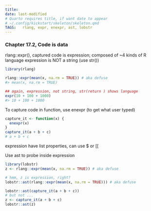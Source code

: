 ```yaml
---
title: 
date: last-modified
# Quarto requires title, if want date to appear
# ~/.config/kickstart/skeleton/skeleton.qmd
TAGS:   rlang, expr, enexpr, ast, lobstr
---
```

### Chapter 17.2, Code is data

rlang::expr(), captured code is expression; composed of ~4 kinds of R language 
expression is NOT a string (use str())
```r
library(rlang)

rlang::expr(mean(x, na.rm = TRUE)) # aka defuse
#> mean(x, na.rm = TRUE)

## again, expression, not string, str(return ) shows language
expr(10 + 100 + 1000)
#> 10 + 100 + 1000
```
To capture code in function, use enexpr (to get what user typed)
```r
capture_it <- function(x) {
  enexpr(x)
}
capture_it(a + b + c)
# a + b + c
```

expression have list properties, can use $ or [[ 


Use ast to probe inside expression
```r
library(lobstr)
z <- rlang::expr(mean(x, na.rm = TRUE)) # aka defuse

# hmm, z is expression, right?
lobstr::ast(rlang::expr(mean(x, na.rm = TRUE))) # aka defuse

lobstr::ast(capture_it(a + b + c))
# but not ...
z <- capture_it(a + b + c)
lobstr::ast(z)
```

